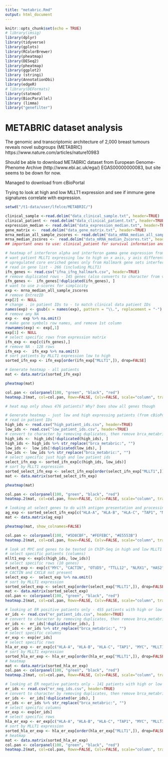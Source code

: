 ```yaml
---
title: "metabric.Rmd"
output: html_document
---
```


```r
knitr::opts_chunk$set(echo = TRUE)
# library(imsig)
library(dplyr)
library(tidyverse)
library(gplots)
library(RColorBrewer)
library(pheatmap)
library(DESeq2)
library(pheatmap)
library(ggplot2)
library (stringi)
library(AnnotationDbi)
library(edgeR)
# library(DEFormats)
library(statmod)
library(BiocParallel)
library (limma)
library("genefilter")
```

# METABRIC dataset analysis


The genomic and transcriptomic architecture of 2,000 breast tumours reveals novel subgroups (METABRIC) https://www.nature.com/articles/nature10983

Should be able to download METABRIC dataset from European Genome-Phenome Archive (http://www.ebi.ac.uk/ega/) EGAS00000000083, but site seems to be down for now.

Managed to download from cBioPortal

Trying to look at high and low MLLT1 expression and see if immune gene signatures correlate with expression.

```r
setwd("/t1-data/user/lfelce/METABRIC/")

clinical_sample <-read.delim("data_clinical_sample.txt", header=TRUE)
clinical_patient <- read.delim("data_clinical_patient.txt", header=TRUE, na.strings = c("", "NA"))
expression_median <- read.delim("data_expression_median.txt", header=TRUE, na.strings = c("", "NA"))
gene_matrix <-  read.delim("data_gene_matrix.txt", header=TRUE)
mrna_median_all_sample_zscores <- read.delim("data_mRNA_median_all_sample_Zscores.txt", header=TRUE)
mrna_median_zscores <-  read.delim("data_mRNA_median_Zscores.txt", header=TRUE)
## important ones to use: clinical_patient for survival information and expression_median for gene expression matrix (ImSig uses TPM/FPKM not Z-scores) ##
```


```r
# heatmap of interferon alpha and interferon gamma gene expression from Hallmark gene sets compared with MLLT1 expression
# want patient MLLT1 expressing low to high on x axis, y axis different genes from ifn a and ifn g
# upregulated core enriched genes only from Hallmark gene sets interferon alpha and interferon gamma response, inflammatory response
# read in gene list - 266 (including MLLT1)
ifn_genes <- read.csv("ifna_ifng_hallmark.csv", header=TRUE)
# remove duplicated rows - 145 genes (also converts to character from vector?)
ifn_genes <-  ifn_genes[!duplicated(ifn_genes), ]
# want to use z-scores for simplicity
exp <- mrna_median_all_sample_zscores
# remove EntrezID
exp[2] <- NULL
# change . in patient IDs to - to match clinical data patient IDs
names(exp) <- gsub(x = names(exp), pattern = "\\.", replacement = "-")  
# remove any NA
exp <-  exp %>% na.omit()
# make gene symbols row names, and remove 1st column
rownames(exp) <- exp[,1]
exp[1] <- NULL
# select specific rows from expression matrix
ifn_exp <- exp[c(ifn_genes),]
# remove NA - 128 rows
ifn_exp <-  ifn_exp %>% na.omit()
# sort patients by MLLT1 expression low to high
sorted_ifn_exp <- ifn_exp[order(ifn_exp["MLLT1",]), drop=FALSE]
```

```r
# Generate heatmap - all patients
mat <- data.matrix(sorted_ifn_exp)

pheatmap(mat)

col.pan <- colorpanel(100, "green", "black", "red")
heatmap.2(mat, col=col.pan, Rowv=FALSE, Colv=FALSE, scale="column", trace="none", dendrogram="none", cexRow=0.1, cexCol=0.1, density.info="none")

# heat map only shows 476 patients? Why? Does show all genes though
```

```r
# Generate heatmap - just low and high expressing patients (from cBioPortal EXP>1 and EXP<-1)
# read in patient IDs
high_ids <- read.csv("high_patient_ids.csv", header=TRUE)
low_ids <- read.csv("low_patient_ids.csv", header=TRUE)
# convert to character by removing duplicates, then remove brca_metabric from each name
high_ids <-  high_ids[!duplicated(high_ids), ]
high_ids <- high_ids %>% str_replace("brca_metabric:", "")
low_ids <-  low_ids[!duplicated(low_ids), ]
low_ids <- low_ids %>% str_replace("brca_metabric:", "")
# select specific just high and low patient ids
select_ifn_exp <- sorted_ifn_exp[c(high_ids, low_ids)]
# sort by MLLT1 expression 
sorted_select_ifn_exp <- select_ifn_exp[order(select_ifn_exp["MLLT1",]), drop=FALSE]
mat <- data.matrix(sorted_select_ifn_exp)

pheatmap(mat)

col.pan <- colorpanel(100, "green", "black", "red")
heatmap.2(mat, col=col.pan, Rowv=FALSE, Colv=FALSE, scale="column", trace="none", dendrogram="none", cexRow=0.1, cexCol=0.1, density.info="none")
```

```r
# looking at select genes to do with antigen presentation and processing (favourite genes)
ag_exp <- sorted_select_ifn_exp[c("HLA-A", "HLA-B", "HLA-C", "TAP1", "MLLT1"),]
mat <- data.matrix(ag_exp)

pheatmap(mat, show_colnames=FALSE)

col.pan <- colorpanel(100, "#5D8CBF", "#FEFEBC", "#E5553B")
heatmap.2(mat, col=col.pan, Rowv=FALSE, Colv=FALSE, scale="column", trace="none", dendrogram="none", cexRow=1, cexCol=0.1, density.info="none")
```

```r
# look at MYC and genes to be tested in ChIP-Seq in high and low MLLT1 expressing patients (all subtypes)
# select specific patients (columns)
mllt1_exp <- exp[c(high_ids, low_ids)]
# select specific rows (10 genes)
select_exp <- exp[c("MYC", "CACTIN", "OTUD5", "TTLL12", "NLRX1", "HAS2", "SRC", "HIF1A", "CXCL8", "MLLT1"),]
# CACTIN and CXCL8 not present
select_exp <-  select_exp %>% na.omit()
# sort by MLLT1 expression
sorted_select_exp <- select_exp[order(select_exp["MLLT1",]), drop=FALSE]
mat <- data.matrix(sorted_select_exp)
col.pan <- colorpanel(100, "green", "black", "red")
heatmap.2(mat, col=col.pan, Rowv=FALSE, Colv=FALSE, scale="column", trace="none", dendrogram="none", cexRow=0.9, cexCol=0.1, density.info="none")
```

```r
# looking at ER positive patients only - 455 patients with high or low MLLT1 expression only (can't seem to do it with all 1825 patients as some patients don't have expression data available)
er_ids <- read.csv("er_patient_ids.csv", header=TRUE)
# convert to character by removing duplicates, then remove brca_metabric from each name
er_ids <-  er_ids[!duplicated(er_ids), ]
er_ids <- er_ids %>% str_replace("brca_metabric:", "")
# select specific columns
er_exp <- exp[er_ids]
# select specific rows
hla_er_exp <- er_exp[c("HLA-A", "HLA-B", "HLA-C", "TAP1", "MYC", "MLLT1"),]
# sort by MLLT1 expression
sorted_hla_er_exp <- hla_er_exp[order(hla_er_exp["MLLT1",]), drop=FALSE]
# heatmap
mat <- data.matrix(sorted_hla_er_exp)
col.pan <- colorpanel(100, "green", "black", "red")
heatmap.2(mat, col=col.pan, Rowv=FALSE, Colv=FALSE, scale="column", trace="none", dendrogram="none", cexRow=0.9, cexCol=0.1, density.info="none")
```

```r
# looking at ER negative patients only - 141 patients with high or low MLLT1 expression only (can't seem to do it with all 644 patients as some patients don't have expression data available)
er_ids <- read.csv("er_neg_ids.csv", header=TRUE)
# convert to character by removing duplicates, then remove brca_metabric from each name
er_ids <-  er_ids[!duplicated(er_ids), ]
er_ids <- er_ids %>% str_replace("brca_metabric:", "")
# select specific columns
er_exp <- exp[er_ids]
# select specific rows
hla_er_exp <- er_exp[c("HLA-A", "HLA-B", "HLA-C", "TAP1", "MYC", "MLLT1"),]
# sort by MLLT1 expression
sorted_hla_er_exp <- hla_er_exp[order(hla_er_exp["MLLT1",]), drop=FALSE]
# heatmap
mat <- data.matrix(sorted_hla_er_exp)
col.pan <- colorpanel(100, "green", "black", "red")
heatmap.2(mat, col=col.pan, Rowv=FALSE, Colv=FALSE, scale="column", trace="none", dendrogram="none", cexRow=0.9, cexCol=0.1, density.info="none")
```
